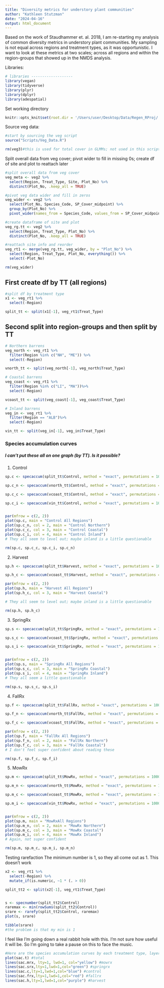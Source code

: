 ```yaml
---
title: "Diversity metrics for understory plant communities"
author: "Kathleen Stutzman"
date: "2024-04-16"
output: html_document
---
```


Based on the work of Staudhammer et. al. 2018, I am re-starting my analysis of common diversity metrics in understory plant communities. My sampling is not equal across regions and treatment types, as it was opportunistic. I want to look at these metrics at two scales; across all regions and within the region-groups that showed up in the NMDS analysis.

Libraries:
```r
# libraries -------------------
library(vegan)
library(tidyverse)
library(plyr)
library(dplyr)
library(adespatial)
```

Set working directory
```r
knitr::opts_knit$set(root.dir = '/Users/user/Desktop/Data/Regen_RProj/')
```


Source veg data:
```r
#start by sourcing the veg script
source("Scripts/Veg_Data.R")

rm(veg3)#this is used for total cover in GLMMs; not used in this script and doesn't import correctly due to use of dplyr package
```

Split overall data from veg cover; pivot wider to fill in missing 0s; create df of site and plot to reattach later
```r
#split overall data from veg cover
veg_meta <- veg2 %>% 
  select(Region, Treat_Type, Site, Plot_No) %>% 
  distinct(Plot_No, .keep_all = TRUE)

#pivot veg data wider and fill in zeros
veg_wider <- veg2 %>% 
  select(Plot_No, Species_Code, SP_Cover_midpoint) %>% 
  group_by(Plot_No) %>% 
  pivot_wider(names_from = Species_Code, values_from = SP_Cover_midpoint, values_fill = 0) 

#create dataframe of site and plot
veg_rg.tt <- veg2 %>% 
  select(Region, Treat_Type, Plot_No) %>% 
  distinct(Plot_No, .keep_all = TRUE)

#reattach site info and reorder
veg_rt1 <- merge(veg_rg.tt, veg_wider, by = "Plot_No") %>% 
  select(Region, Treat_Type, Plot_No, everything()) %>% 
  select(-Plot_No)

rm(veg_wider)
```


## First create df by TT (all regions)
```r
#split df by treatment type
x1 <- veg_rt1 %>% 
  select(-Region)

split_tt <- split(x1[-1], veg_rt1$Treat_Type)
```

## Second split into region-groups and then split by TT
```r
# Northern barrens
veg_north <- veg_rt1 %>% 
  filter(Region %in% c("NH", "ME")) %>% 
  select(-Region)

vnorth_tt <- split(veg_north[-1], veg_north$Treat_Type)

# Coastal barrens
veg_coast <- veg_rt1 %>% 
  filter(Region %in% c("LI", "MA"))%>% 
  select(-Region)

vcoast_tt <- split(veg_coast[-1], veg_coast$Treat_Type)

# Inland barrens
veg_in <- veg_rt1 %>% 
  filter(Region == "ALB")%>% 
  select(-Region)

vin_tt <- split(veg_in[-1], veg_in$Treat_Type)
```


### Species accumulation curves
##### I can't put these all on one graph (by TT). Is it possible?

1. Control
```r
sp.c <- specaccum(split_tt$Control, method = "exact", permutations = 1000)

sp.c_n <- specaccum(vnorth_tt$Control, method = "exact", permutations = 1000)

sp.c_c <- specaccum(vcoast_tt$Control, method = "exact", permutations = 1000, gamma = "jack1")

sp.c_i <- specaccum(vin_tt$Control, method = "exact", permutations = 1000, gamma = "jack1")


par(mfrow = c(2, 2))
plot(sp.c, main = "Control All Regions")
plot(sp.c_n, col = 2, main = "Control Northern")
plot(sp.c_c, col = 3, main = "Control Coastal")
plot(sp.c_i, col = 4, main = "Control Inland")
# They all seem to level out; maybe inland is a little questionable

rm(sp.c, sp.c_c, sp.c_i, sp.c_n)
```

2. Harvest
```r
sp.h <- specaccum(split_tt$Harvest, method = "exact", permutations = 1000)

sp.h_c <- specaccum(vcoast_tt$Harvest, method = "exact", permutations = 1000, gamma = "jack1")

par(mfrow = c(2, 2))
plot(sp.h, main = "Harvest All Regions")
plot(sp.h_c, col = 3, main = "Harvest Coastal")

# They all seem to level out; maybe inland is a little questionable

rm(sp.h, sp.h_c)
```

3. SpringRx
```r
sp.s <- specaccum(split_tt$SpringRx, method = "exact", permutations = 1000)

sp.s_c <- specaccum(vcoast_tt$SpringRx, method = "exact", permutations = 1000, gamma = "jack1")

sp.s_i <- specaccum(vin_tt$SpringRx, method = "exact", permutations = 1000, gamma = "jack1")


par(mfrow = c(2, 2))
plot(sp.s, main = "SpringRx All Regions")
plot(sp.s_c, col = 3, main = "SpringRx Coastal")
plot(sp.s_i, col = 4, main = "SpringRx Inland")
# They all seem a little questionable

rm(sp.s, sp.s_c, sp.s_i)
```

4. FallRx
```r
sp.f <- specaccum(split_tt$FallRx, method = "exact", permutations = 1000)

sp.f_n <- specaccum(vnorth_tt$FallRx, method = "exact", permutations = 1000)

sp.f_c <- specaccum(vcoast_tt$FallRx, method = "exact", permutations = 1000, gamma = "jack1")

par(mfrow = c(2, 2))
plot(sp.f, main = "FallRx All Regions")
plot(sp.f_n, col = 2, main = "FallRx Northern")
plot(sp.f_c, col = 3, main = "FallRx Coastal")
# I don't feel super confident about reading these

rm(sp.f, sp.f_c, sp.f_i)
```

5. MowRx
```r
sp.m <- specaccum(split_tt$MowRx, method = "exact", permutations = 1000, tidy = T)

sp.m_n <- specaccum(vnorth_tt$MowRx, method = "exact", permutations = 1000)

sp.m_c <- specaccum(vcoast_tt$MowRx, method = "exact", permutations = 1000, gamma = "jack1")

sp.m_i <- specaccum(vin_tt$MowRx, method = "exact", permutations = 1000, gamma = "jack1")


par(mfrow = c(2, 2))
plot(sp.m, main = "MowRxAll Regions")
plot(sp.m_n, col = 2, main = "MowRx Northern")
plot(sp.m_c, col = 3, main = "MowRx Coastal")
plot(sp.m_i, col = 4, main = "MowRx Inland")
# Again, not super confident

rm(sp.m, sp.m_c, sp.m_i, sp.m_n)
```


Testing rarefaction
The minimum number is 1, so they all come out as 1. This doesn't work 
```r
x2 <- veg_rt1 %>% 
  select(-Region) %>% 
  mutate_if(is.numeric, ~1 * (. > 0))

split_tt2 <- split(x2[-1], veg_rt1$Treat_Type)


s <- specnumber(split_tt2$Control)
raremax <- min(rowSums(split_tt2$Control))
srare <- rarefy(split_tt2$Control, raremax)
plot(s, srare)

tibble(srare)
#the problem is that my min is 1
```


I feel like I'm going down a real rabbit hole with this. I'm not sure how useful it will be. So I'm going to take a pause on this to face the music. 
















```r
#Here are the species accumulation curves by each treatment type, layered into one graph. Mowing has the most point and species
plot(sac.t) #total
lines(sac.mrx, lty=1, lwd=1, col="yellow") #mowrx
lines(sac.srx,lty=1,lwd=1,col="green") #springrx
lines(sac.c,lty=1,lwd=1,col="blue") #control
lines(sac.frx,lty=1,lwd=1,col="red") #fallrx
lines(sac.h,lty=1,lwd=1,col="purple") #harvest
```



